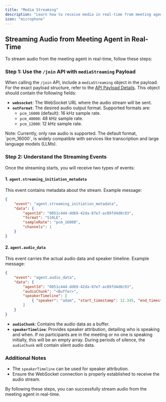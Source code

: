 ```yaml
---
title: "Media Streaming"
description: "Learn how to receive media in real-time from meeting agent"
icon: "microphone"
---
```


## Streaming Audio from Meeting Agent in Real-Time

To stream audio from the meeting agent in real-time, follow these steps:

### Step 1: Use the `/join` API with `mediaStreaming` Payload

When calling the `/join` API, include a `mediaStreaming` object in the payload. For the exact payload structure, refer to the [API Payload Details](../rest/sending-a-agent#param-media-streaming). This object should contain the following fields:

- **`websocket`**: The WebSocket URL where the audio stream will be sent.
- **`outFormat`**: The desired audio output format. Supported formats are:
    - `pcm_16000` (default): 16 kHz sample rate.
    - `pcm_48000`: 48 kHz sample rate.
    - `pcm_12000`: 12 kHz sample rate.

<Tip>
Note: Currently, only raw audio is supported. The default format, `pcm_16000`, is widely compatible with services like transcription and large language models (LLMs).
</Tip>

### Step 2: Understand the Streaming Events

Once the streaming starts, you will receive two types of events:

#### 1. `agent.streaming_initiation_metadata`

This event contains metadata about the stream. Example message:

```json
{
    "event": "agent.streaming_initiation_metadata",
    "data": {
        "agentId": "0051c444-dd69-42da-87e7-ac89fd4d0c93",
        "format": "S16LE",
        "sampleRate": "pcm_16000",
        "channels": 1
    }
}
```

#### 2. `agent.audio_data`

This event carries the actual audio data and speaker timeline. Example message:

```json
{
    "event": "agent.audio_data",
    "data": {
        "agentId": "0051c444-dd69-42da-87e7-ac89fd4d0c93",
        "audioChunk": "<Buffer>",
        "speakerTimeline": [
            { "speaker": "adam", "start_timestamp": 12.345, "end_timestamp": 44.421 }
        ]
    }
}
```

- **`audioChunk`**: Contains the audio data as a buffer.
- **`speakerTimeline`**: Provides speaker attribution, detailing who is speaking and when. If no participants are in the meeting or no one is speaking initially, this will be an empty array. During periods of silence, the `audioChunk` will contain silent audio data.

### Additional Notes

- The `speakerTimeline` can be used for speaker attribution.
- Ensure the WebSocket connection is properly established to receive the audio stream.

By following these steps, you can successfully stream audio from the meeting agent in real-time.